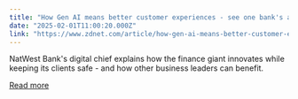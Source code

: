 ```yaml
---
title: "How Gen AI means better customer experiences - see one bank's approach"
date: "2025-02-01T11:00:20.000Z"
link: "https://www.zdnet.com/article/how-gen-ai-means-better-customer-experiences-see-one-banks-approach/"
---
```


NatWest Bank's digital chief explains how the finance giant innovates while keeping its clients safe - and how other business leaders can benefit.

[Read more](https://www.zdnet.com/article/how-gen-ai-means-better-customer-experiences-see-one-banks-approach/)

